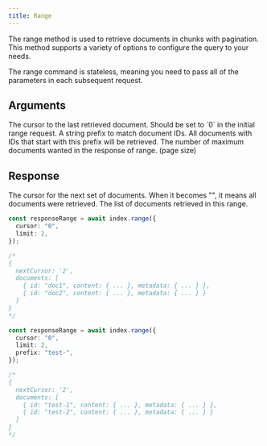 ```yaml
---
title: Range
---
```


The range method is used to retrieve documents in chunks with pagination. This method supports a variety of options to configure the query to your needs.

<Note>
  The range command is stateless, meaning you need to pass all of the parameters in each subsequent request.
</Note>

## Arguments

<ParamField body="cursor" type="string" required>
  The cursor to the last retrieved document. Should be set to `0` in the initial range request.
</ParamField>
<ParamField body="prefix" type="string">
  A string prefix to match document IDs. All documents with IDs that start with this prefix will be retrieved.
</ParamField>
<ParamField body="limit" type="number" required>
  The number of maximum documents wanted in the response of range. (page size)
</ParamField>

## Response

<ResponseField name="RangeResponse" type="Object" required>
  <Expandable defaultOpen="true">
    <ResponseField name="nextCursor" type="string">
      The cursor for the next set of documents. When it becomes "", it means all documents were retrieved.
    </ResponseField>
    <ResponseField name="documents" type="Document[]">
      The list of documents retrieved in this range.
    </ResponseField>
  </Expandable>
</ResponseField>

<RequestExample>

```typescript Basic
const responseRange = await index.range({
  cursor: "0",
  limit: 2,
});

/*
{
  nextCursor: '2',
  documents: [
    { id: "doc1", content: { ... }, metadata: { ... } },
    { id: "doc2", content: { ... }, metadata: { ... } }
  ]
}
*/
```

```typescript ID prefix
const responseRange = await index.range({
  cursor: "0",
  limit: 2,
  prefix: "test-",
});

/*
{
  nextCursor: '2',
  documents: [
    { id: "test-1", content: { ... }, metadata: { ... } },
    { id: "test-2", content: { ... }, metadata: { ... } }
  ]
}
*/
```

</RequestExample>
